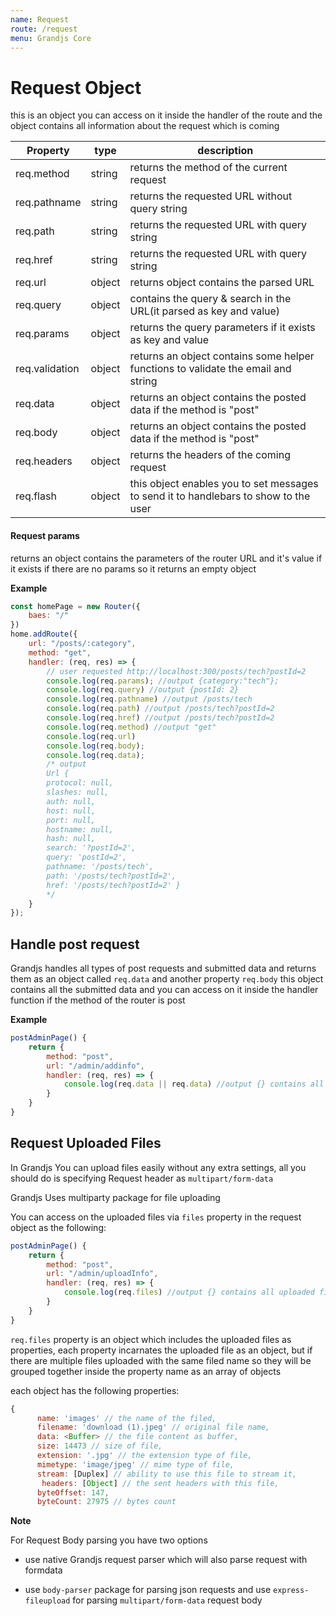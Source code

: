 ```yaml
---
name: Request
route: /request
menu: Grandjs Core
---
```



# Request Object
this is an object you can access on it inside the handler of the route
and the object contains all information about the request which is coming

|Property   |  type |  description |
|---|---|---|
| req.method  | string  | returns the method of the current request  |
|  req.pathname |  string |  returns the requested URL without query string |
|req.path  |  string | returns the requested URL with query string |
|req.href  |  string | returns the requested URL with query string |
| req.url  |  object | returns object contains the parsed URL  |
|req.query   |  object | contains the query & search in the URL(it parsed as key and value)  |
| req.params  |  object | returns the query parameters if it exists as key and value  |
| req.validation  | object  | returns an object contains some helper functions to validate the email and string  |
| req.data  | object  | returns an object contains the posted data if the method is "post"  |
| req.body  | object  | returns an object contains the posted data if the method is "post"  |
|  req.headers | object  | returns the headers of the coming request  |
| req.flash  | object  |  this object enables you to set messages to send it to handlebars to show to the user |

#### Request params
returns an object contains the parameters of the router URL and it's value if it exists
if there are no params so it returns an empty object

**Example**

```javascript
const homePage = new Router({
    baes: "/"
})
home.addRoute({
    url: "/posts/:category",
    method: "get",
    handler: (req, res) => {
        // user requested http://localhost:300/posts/tech?postId=2
        console.log(req.params); //output {category:"tech"};
        console.log(req.query) //output {postId: 2}
        console.log(req.pathname) //output /posts/tech
        console.log(req.path) //output /posts/tech?postId=2
        console.log(req.href) //output /posts/tech?postId=2
        console.log(req.method) //output "get"
        console.log(req.url)
        console.log(req.body);
        console.log(req.data);
        /* output
        Url {
        protocol: null,
        slashes: null,
        auth: null,
        host: null,
        port: null,
        hostname: null,
        hash: null,
        search: '?postId=2',
        query: 'postId=2',
        pathname: '/posts/tech',
        path: '/posts/tech?postId=2',
        href: '/posts/tech?postId=2' }
        */
    }
});
```

## Handle post request

Grandjs handles all types of post requests and submitted data and returns them as an object called ``req.data`` and another property `req.body` this object contains all the submitted data and you can access on it inside the handler function if the method of the router is post

**Example**

```javascript
postAdminPage() {
    return {
        method: "post",
        url: "/admin/addinfo",
        handler: (req, res) => {
            console.log(req.data || req.data) //output {} contains all submitted info
        }
    }
}
```


## Request Uploaded Files

In Grandjs You can upload files easily without any extra settings, all you should do is specifying Request header as `multipart/form-data`

Grandjs Uses multiparty package for file uploading

You can access on the uploaded files via `files` property in the request object as the following:

```javascript
postAdminPage() {
    return {
        method: "post",
        url: "/admin/uploadInfo",
        handler: (req, res) => {
            console.log(req.files) //output {} contains all uploaded files
        }
    }
}
```

`req.files` property is an object which includes the uploaded files as properties, each property incarnates the uploaded file as an object, but if there are multiple files uploaded with the same filed name so they will be grouped together inside the property name as an array of objects

each object has the following properties:

```javascript
{
      name: 'images' // the name of the filed,
      filename: 'download (1).jpeg' // original file name,
      data: <Buffer> // the file content as buffer,
      size: 14473 // size of file,
      extension: '.jpg' // the extension type of file,
      mimetype: 'image/jpeg' // mime type of file,
      stream: [Duplex] // ability to use this file to stream it,
       headers: [Object] // the sent headers with this file,
      byteOffset: 147,
      byteCount: 27975 // bytes count

```
**Note**

For Request Body parsing you have two options

- use native Grandjs request parser which will also parse request with formdata

- use `body-parser` package for parsing json requests and use `express-fileupload` for parsing `multipart/form-data` request body
